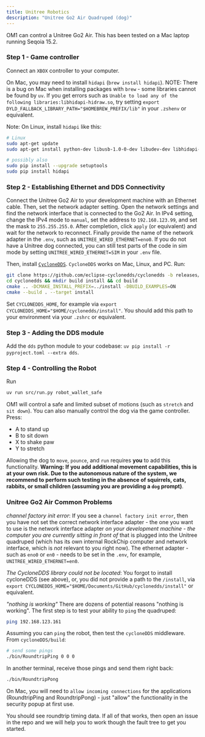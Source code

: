 ```yaml
---
title: Unitree Robotics
description: "Unitree Go2 Air Quadruped (dog)"
---
```


OM1 can control a Unitree Go2 Air. This has been tested on a Mac laptop running Seqoia 15.2.

### Step 1 - Game controller

Connect an `XBOX` controller to your computer.

On Mac, you may need to install `hidapi` (`brew install hidapi`). NOTE: There is a bug on Mac when installing packages with `brew` - some libraries cannot be found by `uv`. If you get errors such as
`Unable to load any of the following libraries:libhidapi-hidraw.so`, try setting `export DYLD_FALLBACK_LIBRARY_PATH="$HOMEBREW_PREFIX/lib"` in your `.zshenv` or equivalent.

Note: On Linux, install `hidapi` like this:

```bash Linux hidapi
# Linux
sudo apt-get update
sudo apt-get install python-dev libusb-1.0-0-dev libudev-dev libhidapi-dev

# possibly also
sudo pip install --upgrade setuptools
sudo pip install hidapi
```

### Step 2 - Establishing Ethernet and DDS Connectivity

Connect the Unitree Go2 Air to your development machine with an Ethernet cable. Then, set the network adapter setting. Open the network settings and find the network interface that is connected to the Go2 Air. In IPv4 setting, change the IPv4 mode to `manual`, set the address to `192.168.123.99`, and set the mask to `255.255.255.0`. After completion, click `apply` (or equivalent) and wait for the network to reconnect. Finally provide the name of the network adapter in the `.env`, such as `UNITREE_WIRED_ETHERNET=eno0`. If you do not have a Unitree dog connected, you can still test parts of the code in sim mode by setting `UNITREE_WIRED_ETHERNET=SIM` in your `.env` file.

Then, install [`CycloneDDS`](https://index.ros.org/p/cyclonedds/). `CycloneDDS` works on Mac, Linux, and PC. Run:
```bash CycloneDDS
git clone https://github.com/eclipse-cyclonedds/cyclonedds -b releases/0.10.x
cd cyclonedds && mkdir build install && cd build
cmake .. -DCMAKE_INSTALL_PREFIX=../install -DBUILD_EXAMPLES=ON
cmake --build . --target install
```
Set `CYCLONEDDS_HOME`, for example via `export CYCLONEDDS_HOME="$HOME/cyclonedds/install"`. You should add this path to your environment via your `.zshrc` or equivalent.

### Step 3 - Adding the DDS module

Add the `dds` python module to your codebase: `uv pip install -r pyproject.toml --extra dds`.

### Step 4 - Controlling the Robot

Run
```bash Run Robot
uv run src/run.py robot_wallet_safe
```

OM1 will control a safe and limited subset of motions (such as `stretch` and `sit down`). You can also manually control the dog via the game controller. Press:

* A to stand up
* B to sit down
* X to shake paw
* Y to stretch

Allowing the dog to `move`, `pounce`, and `run` requires **you** to add this functionality. **Warning: If you add additional movement capabilities, this is at your own risk. Due to the autonomous nature of the system, we recommend to perform such testing in the absence of squirrels, cats, rabbits, or small children (assuming you are providing a `dog` prompt)**.

### Unitree Go2 Air Common Problems

*channel factory init error*: If you see a `channel factory init error`, then you have not set the correct network interface adapter - the one you want to use is the network interface adapter *on your development machine - the computer you are currently sitting in front of* that is plugged into the Unitree quadruped (which has its own internal RockChip computer and network interface, which is *not* relevant to you right now). The ethernet adapter - such as `eno0` or `en0` - needs to be set in the `.env`, for example, `UNITREE_WIRED_ETHERNET=en0`.

*The CycloneDDS library could not be located*: You forgot to install cycloneDDS (see above), or, you did not provide a path to the `/install`, via `export CYCLONEDDS_HOME="$HOME/Documents/GitHub/cyclonedds/install"` or equivalent.

*"nothing is working"* There are dozens of potential reasons "nothing is working". The first step is to test your ability to `ping` the quadruped:
```bash ping
ping 192.168.123.161
```

Assuming you can `ping` the robot, then test the `cycloneDDS` middleware. From `cycloneDDS/build`:
```bash ping
# send some pings
./bin/RoundtripPing 0 0 0
```

In another terminal, receive those pings and send them right back:
```bash ping
./bin/RoundtripPong
```


<Tip> On Mac, you will need to `allow incoming connections` for the applications (RoundtripPing and RoundtripPong) - just "allow" the functionality in the security popup at first use.</Tip>

You should see roundtrip timing data. If all of that works, then open an issue in the repo and we will help you to work though the fault tree to get you started.